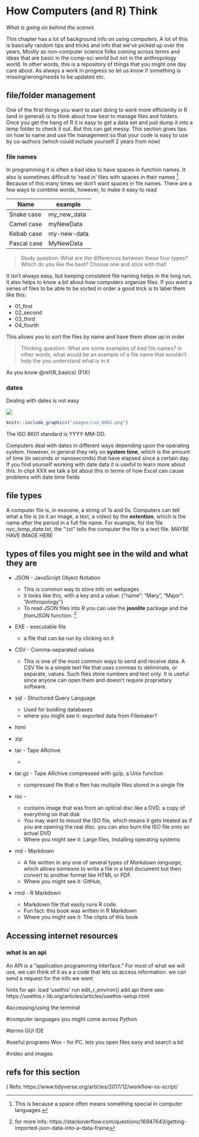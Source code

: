 # How Computers (and R) Think

*What is going on behind the scenes*

This chapter has a lot of background info on using computers. A lot of this is basically random tips and tricks and info that we've picked up over the years, Mostly as non-computer science folks coming across terms and ideas that are basic in the comp-sci world but not in the anthropology world. In other words, this is a repository of things that you might one day care about. As always a work in progress so let us know if something is missing/wrong/needs to be updated etc.


## file/folder management

One of the first things you want to start doing to work more efficiently in R (and in general) is to think about how best to manage files and folders. Once you get the hang of R it is easy to get a data set and just dump it into a temp folder to check it out. But this can get messy. This section gives tips on how to name and use file management so that your code is easy to use by co-authors (which could include yourself 2 years from now)

### file names

In programming it is often a bad idea to have spaces in function names. It also is sometimes difficult to 'read in' files with spaces in their names ^[This is because a space often means something special in computer languages.]. Because of this many times we don't want spaces in file names. There are a few ways to combine words, however, to make it easy to read

Name       | example
---------- | -----------
Snake case | my_new_data
Camel case | myNewData
Kebab case | my-new-data
Pascal case| MyNewData



> Study question: What are the differences between these four types? Which do you like the best? Choose one and stick with that!

It isn't always easy, but keeping consistent file naming helps in the long run. It also helps to know a bit about how computers organize files. If you want a series of files to be able to be sorted in order a good trick is to label them like this:

* 01_first
* 02_second
* 03_third
* 04_fourth

This allows you to sort the files by name and have them show up in order


> Thinking question: What are some examples of *bad* file names? in other words, what would be an example of a file name that wouldn't help the you understand what is in it


As you know \@ref(R_basics) {FIX}





### dates

Dealing with dates is not easy

![](images/iso_8601.png)

```r
knitr::include_graphics("images/iso_8601.png")
```

The ISO 8601 standard is YYYY-MM-DD.

Computers deal with dates in different ways depending upon the operating system. However, in general they rely on **system time**, which is the amount of time (in seconds or nanoseconds) that have elapsed since a certain day. If you find yourself working with date data it is useful to learn more about this. In chpt XXX we talk a bit about this in terms of how Excel can cause problems with date time fields







## file types

A computer file is, in esscene, a string of 1s and 0s. Computers can tell what a file is (is it an image, a text, a video) by the **extention**, which is the name after the period in a full file name. For example, for the file *nyc_temp_data.txt*, the ".txt" tells the computer the file is a text file.  MAYBE HAVE IMAGE HERE




## types of files you might see in the wild and what they are

* JSON - JavaScript Object Notation 
  + This is common way to store info on webpages
  + it looks like this, with a key and a value: {"name": "Mary", "Major": "Anthropology"}
  + To read JSON files into R you can use the **jsonlite** package and the *fromJSON* function. ^[for more info: https://stackoverflow.com/questions/16947643/getting-imported-json-data-into-a-data-frame] 


* EXE - executable file
  + a file that can be run by clicking on it

* CSV - Comma-separated values
  + This is one of the most common ways to send and receive data. A CSV file is a simple text file that uses commas to deliminate, or separate, values. Such files store numbers and text only. It is useful since anyone can open them and doesn't require proprietary software.
  
  
* sql -  Structured Query Language
  + Used for buidling databases
  + where you might see it: exported data from Filemaker?

* html

* zip

* tar - Tape ARchive
  + 
  

* tar.gz - Tape ARchive compressed with gzip, a Unix function 
  + compressed file that o ften has multiple files stored in a single file

* iso - 
  + contains image that was from an optical disc like a DVD. a copy of everything on that disk
  + You may want to *mount* the ISO file, which means  it gets treated as if you are opening the real disc. you can also burn the ISO file onto an actual DVD
  + Where you might see it:  Large files, installing operating systems
  
* md - Markdown
  + A file written in any one of several types of *Markdown language*, which allows someone to write a file in a text document but then convert to another format like HTML or PDF. 
  + Where you might see it: GitHub,
  
  
* rmd - R Markdown
  + Markdown file that easily runs R code.
  + Fun fact: this book was written in R Markdown
  + Where you might see it: The chpts of this book

## Accessing internet resources


### what is an api

An API is a "application programming interface." For most of what we will use, we can think of it as a a code that lets us access information. we can send a request for the info we want 


hints for api:
load 'usethis'
run edit_r_environ()
add api there
see: https://usethis.r-lib.org/articles/articles/usethis-setup.html

#accessing/using the terminal

#computer languages you might come across
Python

#terms 
GUI
IDE

#useful programs
Wox  - for PC. lets you open files easy and search a bit

#video and images


## refs for this section

( Refs: https://www.tidyverse.org/articles/2017/12/workflow-vs-script/